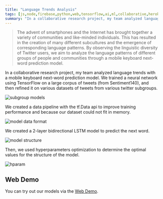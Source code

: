 ```yaml
---
title: "Language Trends Analysis"
tags: [js,node,firebase,python,web,tensorflow,ai,ml,collaborative,heroku]
summary: "In a collaborative research project, my team analyzed language trends with a mobile keyboard next-word prediction model."
---
```


> The advent of smartphones and the Internet has brought together a variety of communities and like-minded individuals. This has resulted in the creation of many different subcultures and the emergence of corresponding language patterns. By observing the linguistic diversity of Twitter users, we aim to analyze the language patterns of different groups of people and communities through a mobile keyboard next-word prediction model.

In a collaborative research project, my team analyzed language trends with a mobile keyboard next-word prediction model. We trained a neural network using TensorFlow on a large corpus of tweets (from Sentiment140), and then refined it on various datasets of tweets from various twitter subgroups.

![subgroup models](/images/acm-research/subgroup-models.png)

We created a data pipeline with the tf.Data api to improve training performance and because our dataset could not fit in memory.

![model data format](/images/acm-research/model-data-format.png)

We created a 2-layer bidirectional LSTM model to predict the next word.

![model structure](/images/acm-research/model-structure.png)

Then, we used hyperparameters optimization to determine the optimal values for the structure of the model.

![hparam](/images/acm-research/hparam.png)

## Web Demo
You can try out our models via the [Web Demo](https://mobilekeyboard.web.app/).
